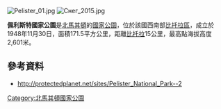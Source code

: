 {{Expand language|1=de|time=2021-03-05T23:59:17+00:00}}
[[Image:Pelister_01.jpg|right]]
[[Image:Снег_2015.jpg|thumb]]

{{coord|40.981|N|21.191|E|display=title}}

'''佩利斯特國家公園'''是[[北馬其頓|北馬其頓]]的[[國家公園|國家公園]]，位於該國西南部[[比托拉區|比托拉區]]，成立於1948年11月30日，面積171.5平方公里，距離[[比托拉|比托拉]]15公里，最高點海拔高度2,601米。

==參考資料==
* http://protectedplanet.net/sites/Pelister_National_Park--2

{{NorthMacedonia-geo-stub}}
[[Category:北馬其頓國家公園|Category:北馬其頓國家公園]]